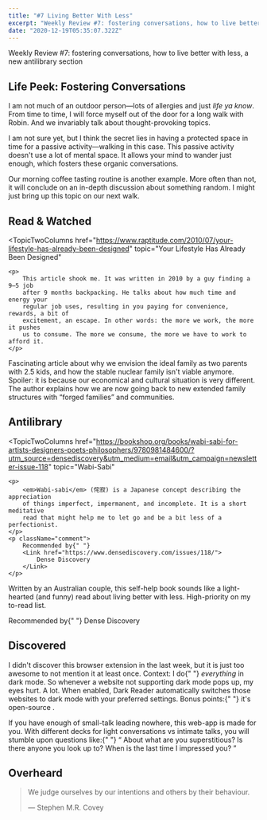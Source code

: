 ```yaml
---
title: "#7 Living Better With Less"
excerpt: "Weekly Review #7: fostering conversations, how to live better with less, a new antilibrary section"
date: "2020-12-19T05:35:07.322Z"
---
```


<Flex>
	<Column double>
		<FeaturedArtistImage
			artistHref="https://dribbble.com/shots/9712368-Unused-artwork"
			imageSrc="https://cdn.dribbble.com/users/18850/screenshots/9712368/media/226bdf86a9a7d9470eb1f00dedf274c0.png"
			imageAlt="Unused artwork by John Mata"
			artistName="John Mata"
		/>
	</Column>
	<Column>
		<p>
			Weekly Review #7: fostering conversations, how to live better with less, a
			new antilibrary section
		</p>
	</Column>
</Flex>

## Life Peek: Fostering Conversations

I am not much of an outdoor person—lots of allergies and just _life ya know_. From time to time, I will force myself out of the door for a long walk with Robin. And we invariably talk about thought-provoking topics.

I am not sure yet, but I think the secret lies in having a protected space in time for a passive activity—walking in this case. This passive activity doesn't use a lot of mental space. It allows your mind to wander just enough, which fosters these organic conversations.

Our morning coffee tasting routine is another example. More often than not, it will conclude on an in-depth discussion about something random. I might just bring up this topic on our next walk.

## Read & Watched

<TopicTwoColumns
	href="https://www.raptitude.com/2010/07/your-lifestyle-has-already-been-designed"
	topic="Your Lifestyle Has Already Been Designed"
>
	<p>
		This article shook me. It was written in 2010 by a guy finding a 9–5 job
		after 9 months backpacking. He talks about how much time and energy your
		regular job uses, resulting in you paying for convenience, rewards, a bit of
		excitement, an escape. In other words: the more we work, the more it pushes
		us to consume. The more we consume, the more we have to work to afford it.
	</p>
</TopicTwoColumns>
<TopicTwoColumns
	href="https://www.theatlantic.com/magazine/archive/2020/03/the-nuclear-family-was-a-mistake"
	topic="The Nuclear Family Was a Mistake"
>
	<p>
		Fascinating article about why we envision the ideal family as two parents
		with 2.5 kids, and how the stable nuclear family isn't viable anymore.
		Spoiler: it is because our economical and cultural situation is very
		different. The author explains how we are now going back to new extended
		family structures with <q>forged families</q> and communities.
	</p>
</TopicTwoColumns>

## Antilibrary

<TopicTwoColumns
	href="https://bookshop.org/books/wabi-sabi-for-artists-designers-poets-philosophers/9780981484600/?utm_source=densediscovery&utm_medium=email&utm_campaign=newsletter-issue-118"
	topic="Wabi-Sabi"
>
	<p>
		<em>Wabi-sabi</em> (侘寂) is a Japanese concept describing the appreciation
		of things imperfect, impermanent, and incomplete. It is a short meditative
		read that might help me to let go and be a bit less of a perfectionist.
	</p>
	<p className="comment">
		Recommended by{" "}
		<Link href="https://www.densediscovery.com/issues/118/">
			Dense Discovery
		</Link>
	</p>
</TopicTwoColumns>
<TopicTwoColumns
	href="https://www.frugalhedonism.com/"
	topic="The Art of Frugal Hedonism"
>
	<p>
		Written by an Australian couple, this self-help book sounds like a
		light-hearted (and funny) read about living better with less. High-priority
		on my to-read list.
	</p>
	<p className="comment">
		Recommended by{" "}
		<Link href="https://www.densediscovery.com/issues/118/">
			Dense Discovery
		</Link>
	</p>
</TopicTwoColumns>

## Discovered

<TopicTwoColumns href="https://darkreader.org/" topic="Dark Reader">
	<p>
		I didn't discover this browser extension in the last week, but it is just
		too awesome to not mention it at least once. Context: I do{" "}
		<em>everything</em> in dark mode. So whenever a website not supporting dark
		mode pops up, my eyes hurt. A lot. When enabled, Dark Reader automatically
		switches those websites to dark mode with your preferred settings. Bonus
		points:{" "}
		<Link href="https://github.com/darkreader/darkreader">
			it's open-source
		</Link>
		.
	</p>
</TopicTwoColumns>
<TopicTwoColumns
	href="https://www.datenightquestions.com/"
	topic="Date Night Questions"
>
	<p>
		If you have enough of small-talk leading nowhere, this web-app is made for
		you. With different decks for light conversations vs intimate talks, you
		will stumble upon questions like:{" "}
		<q>
			About what are you superstitious? Is there anyone you look up to? When is
			the last time I impressed you?
		</q>
	</p>
</TopicTwoColumns>

## Overheard

> We judge ourselves by our intentions and others by their behaviour.
>
> — Stephen M.R. Covey
